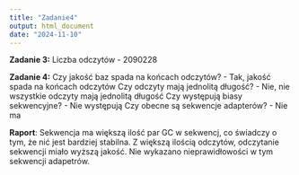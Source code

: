 ---
title: "Zadanie4"
output: html_document
date: "2024-11-10"
---
**Zadanie 3:**
Liczba odczytów - 2090228

**Zadanie 4:**
  Czy jakość baz spada na końcach odczytów? - Tak, jakość spada na końcach odczytów
  Czy odczyty mają jednolitą długość? - Nie, nie wszystkie odczyty mają jednolitą długość
  Czy występują biasy sekwencyjne? - Nie występują
  Czy obecne są sekwencje adapterów? - Nie ma
  
**Raport**: Sekwencja ma większą ilość par GC w sekwencj, co świadczy o tym, że nić jest bardziej stabilna. Z większą ilością odczytów, odczytanie sekwencji miało wyższą jakość. Nie wykazano nieprawidłowości w tym sekwencji adapetrów.
